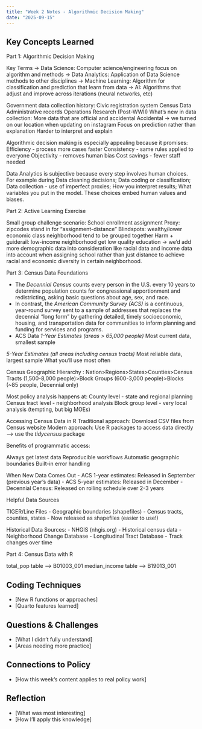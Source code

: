 ```yaml
---
title: "Week 2 Notes - Algorithmic Decision Making"
date: "2025-09-15"
---
```


## Key Concepts Learned
Part 1: Algorithmic Decision Making

Key Terms
→ Data Science: Computer science/engineering focus on algorithm and methods
→ Data Analytics: Application of Data Science methods to other disciplines
→ Machine Learning: Algorithm for classification and prediction that learn from data
→ AI: Algorithms that adjust and improve across iterations (neural networks, etc)

Government data collection history:
Civic registration system
Census Data
Administrative records
Operations Research (Post-WWII)
What’s new in data collection:
More data that are official and accidental
Accidental → we turned on our location when updating on instagram
Focus on prediction rather than explanation
Harder to interpret and explain

Algorithmic decision making is especially appealing because it promises:
Efficiency - process more cases faster
Consistency - same rules applied to everyone
Objectivity - removes human bias
Cost savings - fewer staff needed

Data Analytics is subjective because every step involves human choices. For example during Data cleaning decisions; Data coding or classification; Data collection - use of imperfect proxies; How you interpret results; What variables you put in the model. These choices embed human values and biases.

Part 2: Active Learning Exercise

Small group challenge scenario: School enrollment assignment
Proxy: zipcodes stand in for "assignment-distance"
Blindspots: wealthy/lower economic class neighborhood tend to be grouped together
Harm + guiderail: low-income neighborhood get low quality education -> we'd add more demographic data into consideration like racial data and income data into account when assigning school rather than just distance to achieve racial and economic diversity in certain neighborhood.

Part 3: Census Data Foundations

- The *Decennial Census* counts every person in the U.S. every 10 years to determine population counts for congressional apportionment and redistricting, asking basic questions about age, sex, and race. 
- In contrast, the *American Community Survey (ACS)* is a continuous, year-round survey sent to a sample of addresses that replaces the decennial "long form" by gathering detailed, timely socioeconomic, housing, and transportation data for communities to inform planning and funding for services and programs.
- ACS Data
*1-Year Estimates (areas > 65,000 people)*
Most current data, smallest sample 

*5-Year Estimates (all areas including census tracts)*
Most reliable data, largest sample What you’ll use most often

Census Geographic Hierarchy : Nation>Regions>States>Counties>Census Tracts (1,500-8,000 people)>Block Groups (600-3,000 people)>Blocks (~85 people, Decennial only)

Most policy analysis happens at:
County level - state and regional planning
Census tract level - neighborhood analysis
Block group level - very local analysis (tempting, but big MOEs)

Accessing Census Data in R
Traditional approach: Download CSV files from Census website
Modern approach: Use R packages to access data directly --> use the *tidycensus* package

Benefits of programmatic access:

Always get latest data
Reproducible workflows
Automatic geographic boundaries
Built-in error handling 

When New Data Comes Out
- ACS 1-year estimates: Released in September (previous year’s data)
- ACS 5-year estimates: Released in December
- Decennial Census: Released on rolling schedule over 2-3 years

Helpful Data Sources

TIGER/Line Files
  - Geographic boundaries (shapefiles)
  - Census tracts, counties, states
  - Now released as shapefiles (easier to use!)

Historical Data Sources:
  - NHGIS (nhgis.org) - Historical census data
  - Neighborhood Change Database
  - Longitudinal Tract Database - Track changes over time

Part 4: Census Data with R

total_pop table --> B01003_001
median_income table --> B19013_001

## Coding Techniques
- [New R functions or approaches]
- [Quarto features learned]

## Questions & Challenges
- [What I didn't fully understand]
- [Areas needing more practice]

## Connections to Policy
- [How this week's content applies to real policy work]

## Reflection
- [What was most interesting]
- [How I'll apply this knowledge] 
